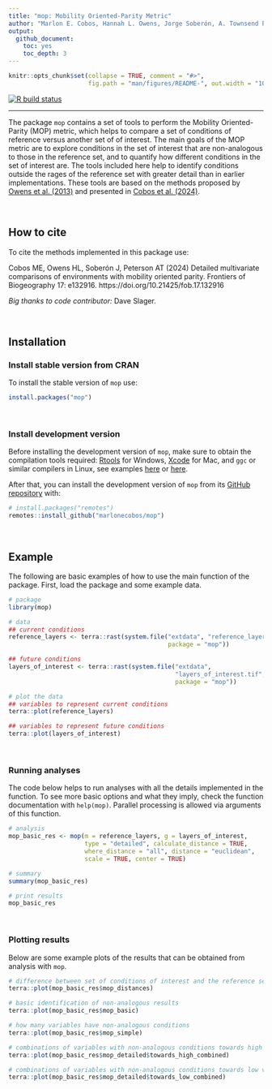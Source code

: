 ```yaml
---
title: "mop: Mobility Oriented-Parity Metric"
author: "Marlon E. Cobos, Hannah L. Owens, Jorge Soberón, A. Townsend Peterson"
output: 
  github_document:
    toc: yes
    toc_depth: 3
---
```


```r
knitr::opts_chunk$set(collapse = TRUE, comment = "#>", 
                      fig.path = "man/figures/README-", out.width = "100%")
```

<!-- badges: start -->
[![R build
status](https://github.com/marlonecobos/mop/workflows/R-CMD-check/badge.svg)](https://github.com/marlonecobos/mop/actions)
<!-- badges: end -->

<hr>

The package `mop` contains a set of tools to perform the Mobility Oriented-Parity (MOP) metric, which helps to compare a set of conditions of reference versus another set of of interest. The main goals of the MOP metric are to explore conditions in the set of interest that are non-analogous to those in the reference set, and to quantify how different conditions in the set of interest are. The tools included here help to identify conditions outside the rages of the reference set with greater detail than in earlier implementations. These tools are based on the methods proposed by [Owens et al. (2013)](https://doi.org/10.1016/j.ecolmodel.2013.04.011) and presented in [Cobos et al. (2024)](https://biogeography.pensoft.net/article/132916/).

<br>

## How to cite

To cite the methods implemented in this package use:

Cobos ME, Owens HL, Soberón J, Peterson AT (2024) Detailed multivariate comparisons of environments with mobility oriented parity. Frontiers of Biogeography 17: e132916. https://doi.org/10.21425/fob.17.132916

*Big thanks to code contributor:* Dave Slager.

<br>

## Installation

### Install stable version from CRAN

To install the stable version of `mop` use:

```r
install.packages("mop")
```

<br>

### Install development version

Before installing the development version of `mop`, make sure to obtain the compilation tools required: [Rtools](https://cran.r-project.org/bin/windows/Rtools/) for Windows, [Xcode](https://apps.apple.com/us/app/xcode/id497799835?mt=12) for Mac, and `ggc` or similar compilers in Linux, see examples [here](https://gcc.gnu.org/install/) or [here](https://www.makeuseof.com/how-to-install-c-compiler-linux/). 

After that, you can install the development version of `mop` from its [GitHub repository](https://github.com/marlonecobos/mop) with:

```r
# install.packages("remotes")
remotes::install_github("marlonecobos/mop")
```

<br>

## Example

The following are basic examples of how to use the main function of the package. First, load the package and some example data.

```r
# package
library(mop)

# data
## current conditions
reference_layers <- terra::rast(system.file("extdata", "reference_layers.tif",
                                            package = "mop"))

## future conditions
layers_of_interest <- terra::rast(system.file("extdata",
                                              "layers_of_interest.tif",
                                              package = "mop"))

# plot the data
## variables to represent current conditions
terra::plot(reference_layers)

## variables to represent future conditions
terra::plot(layers_of_interest)
```

<br>

### Running analyses

The code below helps to run analyses with all the details implemented in the function. To see more basic options and what they imply, check the function documentation with `help(mop)`. Parallel processing is allowed via arguments of this function. 

```r
# analysis
mop_basic_res <- mop(m = reference_layers, g = layers_of_interest, 
                     type = "detailed", calculate_distance = TRUE, 
                     where_distance = "all", distance = "euclidean", 
                     scale = TRUE, center = TRUE)

# summary
summary(mop_basic_res)

# print results
mop_basic_res
```

<br>

### Plotting results

Below are some example plots of the results that can be obtained from analysis with `mop`. 

```r
# difference between set of conditions of interest and the reference set
terra::plot(mop_basic_res$mop_distances)

# basic identification of non-analogous results
terra::plot(mop_basic_res$mop_basic)

# how many variables have non-analogous conditions
terra::plot(mop_basic_res$mop_simple)

# combinations of variables with non-analogous conditions towards high values
terra::plot(mop_basic_res$mop_detailed$towards_high_combined)

# combinations of variables with non-analogous conditions towards low values
terra::plot(mop_basic_res$mop_detailed$towards_low_combined)
```
